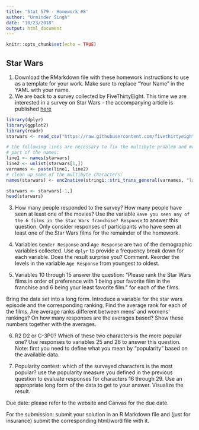 ```yaml
---
title: 'Stat 579 - Homework #8'
author: "Urminder Singh"
date: "10/23/2018"
output: html_document
---
```


```r
knitr::opts_chunk$set(echo = TRUE)
```

## Star Wars

1. Download the RMarkdown file with these homework instructions to use as a template for your work.
Make sure to replace "Your Name" in the YAML with your name.
2. We are back to a survey collected by FiveThirtyEight. This time we are interested in a survey on Star Wars - the accompanying article is published [here](https://fivethirtyeight.com/features/americas-favorite-star-wars-movies-and-least-favorite-characters/)

```r
library(dplyr)
library(ggplot2)
library(readr)
starwars <- read_csv("https://raw.githubusercontent.com/fivethirtyeight/data/master/star-wars-survey/StarWars.csv")

# the following lines are necessary to fix the multibyte problem and make proper names
# part of the names:
line1 <- names(starwars)
line2 <- unlist(starwars[1,])
varnames <- paste(line1, line2)
# clean up some of the multibyte characters:
names(starwars) <- enc2native(stringi::stri_trans_general(varnames, "latin-ascii"))

starwars <- starwars[-1,]
head(starwars)
```

3. How many people responded to the survey? How many people have seen at least one of the movies? Use the variable `Have you seen any of the 6 films in the Star Wars franchise? Response` to answer this question. Only consider responses of participants who have seen at least one of the Star Wars films for the remainder of the homework.

4. Variables `Gender Response` and `Age Response` are two of the demographic variables collected. Use `dplyr` to provide a frequency break down for each variable. Does the result surprise you? Comment. Reorder the levels in the variable `Age Response` from youngest to oldest.

5. Variables 10 through 15 answer the question: "Please rank the Star Wars films in order of preference with 1 being your favorite film in the franchise and 6 being your least favorite film." for each of the films. 

Bring the data set into a long form. Introduce a variable for the star wars episode and the corresponding ranking. 
Find the average rank for each of the films. Are average ranks different between mens' and womens' rankings?
On how many responses are the averages based? Show these numbers together with the averages.

6. R2 D2 or C-3P0? Which of these two characters is the more popular one? Use responses to variables 25 and 26 to answer this question. Note: first you need to define what you mean by  "popularity" based on the available data.  

7. Popularity contest: which of the surveyed characters is the most popular? use the popularity measure you defined in the previous question to evaluate responses for characters 16 through 29. Use an appropriate long form of the data to get to your answer. Visualize the result. 


Due date: please refer to the website and Canvas for the due date. 

For the submission: submit your solution in an R Markdown file and (just for insurance) submit the corresponding html/word file with it. 
